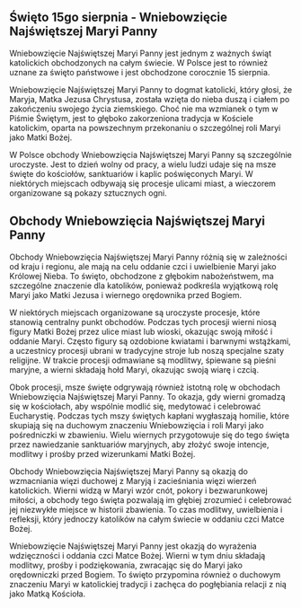 ## Święto 15go sierpnia - Wniebowzięcie Najświętszej Maryi Panny

Wniebowzięcie Najświętszej Maryi Panny jest jednym z ważnych świąt katolickich obchodzonych na całym świecie. W Polsce jest to również uznane za święto państwowe i jest obchodzone corocznie 15 sierpnia.

Wniebowzięcie Najświętszej Maryi Panny to dogmat katolicki, który głosi, że Maryja, Matka Jezusa Chrystusa, została wzięta do nieba duszą i ciałem po zakończeniu swojego życia ziemskiego. Choć nie ma wzmianek o tym w Piśmie Świętym, jest to głęboko zakorzeniona tradycja w Kościele katolickim, oparta na powszechnym przekonaniu o szczególnej roli Maryi jako Matki Bożej.

W Polsce obchody Wniebowzięcia Najświętszej Maryi Panny są szczególnie uroczyste. Jest to dzień wolny od pracy, a wielu ludzi udaje się na msze święte do kościołów, sanktuariów i kaplic poświęconych Maryi. W niektórych miejscach odbywają się procesje ulicami miast, a wieczorem organizowane są pokazy sztucznych ogni.

## Obchody Wniebowzięcia Najświętszej Maryi Panny

Obchody Wniebowzięcia Najświętszej Maryi Panny różnią się w zależności od kraju i regionu, ale mają na celu oddanie czci i uwielbienie Maryi jako Królowej Nieba. To święto, obchodzone z głębokim nabożeństwem, ma szczególne znaczenie dla katolików, ponieważ podkreśla wyjątkową rolę Maryi jako Matki Jezusa i wiernego orędownika przed Bogiem.

W niektórych miejscach organizowane są uroczyste procesje, które stanowią centralny punkt obchodów. Podczas tych procesji wierni niosą figury Matki Bożej przez ulice miast lub wioski, okazując swoją miłość i oddanie Maryi. Często figury są ozdobione kwiatami i barwnymi wstążkami, a uczestnicy procesji ubrani w tradycyjne stroje lub noszą specjalne szaty religijne. W trakcie procesji odmawiane są modlitwy, śpiewane są pieśni maryjne, a wierni składają hołd Maryi, okazując swoją wiarę i czcią.

Obok procesji, msze święte odgrywają również istotną rolę w obchodach Wniebowzięcia Najświętszej Maryi Panny. To okazja, gdy wierni gromadzą się w kościołach, aby wspólnie modlić się, medytować i celebrować Eucharystię. Podczas tych mszy świętych kapłani wygłaszają homilie, które skupiają się na duchowym znaczeniu Wniebowzięcia i roli Maryi jako pośredniczki w zbawieniu. Wielu wiernych przygotowuje się do tego święta przez nawiedzanie sanktuariów maryjnych, aby złożyć swoje intencje, modlitwy i prośby przed wizerunkami Matki Bożej.

Obchody Wniebowzięcia Najświętszej Maryi Panny są okazją do wzmacniania więzi duchowej z Maryją i zacieśniania więzi wierzeń katolickich. Wierni widzą w Maryi wzór cnót, pokory i bezwarunkowej miłości, a obchody tego święta pozwalają im głębiej zrozumieć i celebrować jej niezwykłe miejsce w historii zbawienia. To czas modlitwy, uwielbienia i refleksji, który jednoczy katolików na całym świecie w oddaniu czci Matce Bożej.

Wniebowzięcie Najświętszej Maryi Panny jest okazją do wyrażenia wdzięczności i oddania czci Matce Bożej. Wierni w tym dniu składają modlitwy, prośby i podziękowania, zwracając się do Maryi jako orędowniczki przed Bogiem. To święto przypomina również o duchowym znaczeniu Maryi w katolickiej tradycji i zachęca do pogłębiania relacji z nią jako Matką Kościoła.
